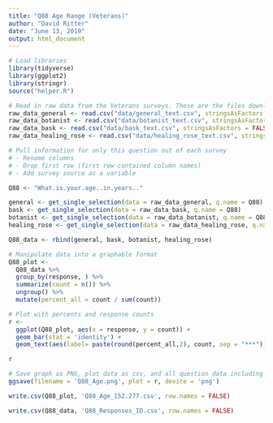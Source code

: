 ```yaml
---
title: "Q88 Age Range (Veterans)"
author: "David Ritter"
date: "June 13, 2019"
output: html_document
---
```


```r
# Load libraries
library(tidyverse)
library(ggplot2)
library(stringr)
source("helper.R")
```

```r
# Read in raw data from the Veterans surveys. These are the files downloaded from survey monkey saved as a .csv
raw_data_general <- read.csv("data/general_text.csv", stringsAsFactors = FALSE)
raw_data_botanist <- read.csv("data/botanist_text.csv", stringsAsFactors = FALSE)
raw_data_bask <- read.csv("data/bask_text.csv", stringsAsFactors = FALSE)
raw_data_healing_rose <- read.csv("data/healing_rose_text.csv", stringsAsFactors = FALSE)
```

```r
# Pull information for only this question out of each survey
# - Rename columns
# - Drop first row (first row contained column names)
# - Add survey source as a variable

Q88 <- "What.is.your.age..in.years.."

general <- get_single_selection(data = raw_data_general, q.name = Q88)
bask <- get_single_selection(data = raw_data_bask, q.name = Q88)
botanist <- get_single_selection(data = raw_data_botanist, q.name = Q88)
healing_rose <- get_single_selection(data = raw_data_healing_rose, q.name = Q88)

Q88_data <- rbind(general, bask, botanist, healing_rose)
```

```r
# Manipulate data into a graphable format
Q88_plot <-
  Q88_data %>%
  group_by(response, ) %>%
  summarize(count = n()) %>%
  ungroup() %>%
  mutate(percent_all = count / sum(count))
```

```r
# Plot with percents and response counts
r <- 
  ggplot(Q88_plot, aes(x = response, y = count)) +
  geom_bar(stat = 'identity') +
  geom_text(aes(label= paste(round(percent_all,2), count, sep = "***")))

r
```

```r
# Save graph as PNG, plot data as csv, and all question data including response IDs as csv (save question n and N at end of plot file as "_x.x")
ggsave(filename = 'Q88_Age.png', plot = r, device = 'png')

write.csv(Q88_plot, 'Q88_Age_152.277.csv', row.names = FALSE)

write.csv(Q88_data, 'Q88_Responses_ID.csv', row.names = FALSE)
```
